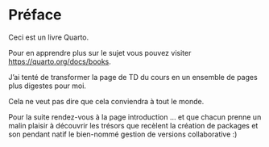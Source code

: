 # Préface {.unnumbered}

Ceci est un livre Quarto.

Pour en apprendre plus sur le sujet vous pouvez visiter <https://quarto.org/docs/books>.

J'ai tenté de transformer la page de TD du cours en un ensemble de pages plus digestes pour moi.

Cela ne veut pas dire que cela conviendra à tout le monde.

Pour la suite rendez-vous à la page introduction ... et que chacun prenne un malin plaisir à découvrir les trésors que recèlent la création de packages et son pendant natif le bien-nommé gestion de versions collaborative :)
